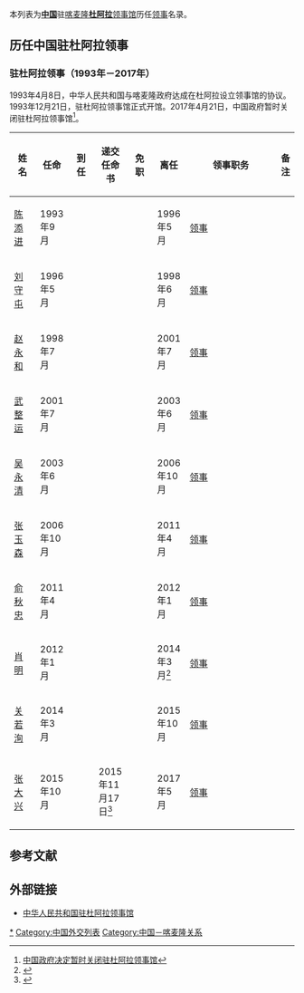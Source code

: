 本列表为'''[[中国|中国]]'''驻[[喀麦隆|喀麦隆]]'''[[杜阿拉|杜阿拉]]'''[[中国驻杜阿拉领事馆|领事馆]]历任[[领事|领事]]名录。

==历任中国驻杜阿拉领事==
=== {{PRC}}驻杜阿拉领事（1993年－2017年） ===
1993年4月8日，中华人民共和国与喀麦隆政府达成在杜阿拉设立领事馆的协议。1993年12月21日，驻杜阿拉领事馆正式开馆。2017年4月21日，中国政府暂时关闭驻杜阿拉领事馆<ref>[http://cm.china-embassy.org/chn/zxxx/t1453893.htm 中国政府决定暂时关闭驻杜阿拉领事馆]</ref>。
{| class="wikitable"
! width=10% |姓名
! width=10% |任命
! width=10% |到任
! width=10% |递交任命书
! width=10% |免职
! width=10% |离任
! width=8% |领事职务
! width=13% colspan="2" |备注
|-
| [[陈添进|陈添进]]
| 1993年9月
|
|
|
| 1996年5月
| [[领事|领事]]
|
|-
| [[刘守屯|刘守屯]]
| 1996年5月
|
|
|
| 1998年6月
| [[领事|领事]]
|
|-
| [[赵永和|赵永和]]
| 1998年7月
|
|
|
| 2001年7月
| [[领事|领事]]
|
|-
| [[武整运|武整运]]
| 2001年7月
|
|
|
| 2003年6月
| [[领事|领事]]
|
|-
| [[吴永清|吴永清]]
| 2003年6月
|
|
|
| 2006年10月
| [[领事|领事]]
|
|-
| [[张玉森|张玉森]]
| 2006年10月
|
|
|
| 2011年4月
| [[领事|领事]]
|
|-
| [[俞秋忠|俞秋忠]]
| 2011年4月
|
|
|
| 2012年1月
| [[领事|领事]]
|
|-
| [[肖明|肖明]]
| 2012年1月
|
|
|
| 2014年3月<ref>{{Cite web |url=http://douala.china-consulate.org/chn/zxxx/t1139594.htm |title=肖明领事辞行拜会喀麦隆外交部驻杜阿拉外交代表 |accessdate=2020-10-11 |archive-date=2020-10-15 |archive-url=https://web.archive.org/web/20201015192551/http://douala.china-consulate.org/chn/zxxx/t1139594.htm |dead-url=no }}</ref>
| [[领事|领事]]
|
|-
| [[关若洵|关若洵]]
| 2014年3月
|
|
|
| 2015年10月
| [[领事|领事]]
|
|-
| [[张大兴|张大兴]]
| 2015年10月
|
| 2015年11月17日<ref>{{Cite web |url=http://douala.china-consulate.org/chn/zxxx/t1317555.htm |title=张大兴馆长领事拜会喀外交部杜阿拉外交代表 |accessdate=2020-10-11 |archive-date=2020-10-16 |archive-url=https://web.archive.org/web/20201016222258/http://douala.china-consulate.org/chn/zxxx/t1317555.htm |dead-url=no }}</ref>
|
| 2017年5月
| [[领事|领事]]
|
|}

== 参考文献 ==
{{reflist}}

==外部链接==
*[http://douala.china-consulate.gov.cn/chn/ 中华人民共和国驻杜阿拉领事馆]{{zh-hans icon}}{{fr icon}}

[[Category:中华人民共和国驻杜阿拉领事|*]]
[[Category:中国外交列表|Category:中国外交列表]]
[[Category:中国－喀麦隆关系|Category:中国－喀麦隆关系]]